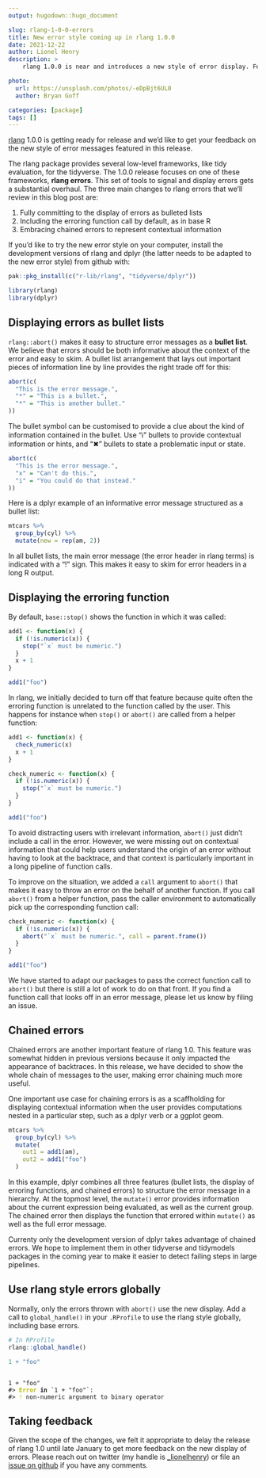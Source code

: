 ```yaml
---
output: hugodown::hugo_document

slug: rlang-1-0-0-errors
title: New error style coming up in rlang 1.0.0
date: 2021-12-22
author: Lionel Henry
description: >
    rlang 1.0.0 is near and introduces a new style of error display. Feedback welcome!

photo:
  url: https://unsplash.com/photos/-eDpBjt6UL0
  author: Bryan Goff

categories: [package]
tags: []
---
```


<!--
TODO:
* [x] Look over / edit the post's title in the yaml
* [x] Edit (or delete) the description; note this appears in the Twitter card
* [x] Pick category and tags (see existing with `hugodown::tidy_show_meta()`)
* [x] Find photo & update yaml metadata
* [x] Create `thumbnail-sq.jpg`; height and width should be equal
* [x] Create `thumbnail-wd.jpg`; width should be >5x height
* [x] `hugodown::use_tidy_thumbnails()`
* [x] Add intro sentence, e.g. the standard tagline for the package
* [/] `usethis::use_tidy_thanks()`
-->

[rlang](https://rlang.r-lib.org/) 1.0.0 is getting ready for release and we'd like to get your feedback on the new style of error messages featured in this release.

The rlang package provides several low-level frameworks, like tidy evaluation, for the tidyverse. The 1.0.0 release focuses on one of these frameworks, __rlang errors__. This set of tools to signal and display errors gets a substantial overhaul. The three main changes to rlang errors that we'll review in this blog post are:

1. Fully committing to the display of errors as bulleted lists
1. Including the erroring function call by default, as in base R
1. Embracing chained errors to represent contextual information

If you'd like to try the new error style on your computer, install the development versions of rlang and dplyr (the latter needs to be adapted to the new error style) from github with:

```r
pak::pkg_install(c("r-lib/rlang", "tidyverse/dplyr"))
```
```r
library(rlang)
library(dplyr)
```


## Displaying errors as bullet lists

`rlang::abort()` makes it easy to structure error messages as a __bullet list__. We believe that errors should be both informative about the context of the error and easy to skim. A bullet list arrangement that lays out important pieces of information line by line provides the right trade off for this:

```r
abort(c(
  "This is the error message.",
  "*" = "This is a bullet.",
  "*" = "This is another bullet."
))
```

The bullet symbol can be customised to provide a clue about the kind of information contained in the bullet. Use "ℹ" bullets to provide contextual information or hints, and "✖" bullets to state a problematic input or state.

```r
abort(c(
  "This is the error message.",
  "x" = "Can't do this.",
  "i" = "You could do that instead."
))
```

Here is a dplyr example of an informative error message structured as a bullet list:

```r
mtcars %>%
  group_by(cyl) %>%
  mutate(new = rep(am, 2))
```

In all bullet lists, the main error message (the error header in rlang terms) is indicated with a "!" sign. This makes it easy to skim for error headers in a long R output.


## Displaying the erroring function

By default, `base::stop()` shows the function in which it was called:

```r
add1 <- function(x) {
  if (!is.numeric(x)) {
    stop("`x` must be numeric.")
  }
  x + 1
}

add1("foo")
```

In rlang, we initially decided to turn off that feature because quite often the erroring function is unrelated to the function called by the user. This happens for instance when `stop()` or `abort()` are called from a helper function:

```r
add1 <- function(x) {
  check_numeric(x)
  x + 1
}

check_numeric <- function(x) {
  if (!is.numeric(x)) {
    stop("`x` must be numeric.")
  }
}

add1("foo")
```

To avoid distracting users with irrelevant information, `abort()` just didn't include a call in the error. However, we were missing out on contextual information that could help users understand the origin of an error without having to look at the backtrace, and that context is particularly important in a long pipeline of function calls.

To improve on the situation, we added a `call` argument to `abort()` that makes it easy to throw an error on the behalf of another function. If you call `abort()` from a helper function, pass the caller environment to automatically pick up the corresponding function call:

```r
check_numeric <- function(x) {
  if (!is.numeric(x)) {
    abort("`x` must be numeric.", call = parent.frame())
  }
}

add1("foo")
```

We have started to adapt our packages to pass the correct function call to `abort()` but there is still a lot of work to do on that front. If you find a function call that looks off in an error message, please let us know by filing an issue.


## Chained errors

Chained errors are another important feature of rlang 1.0. This feature was somewhat hidden in previous versions because it only impacted the appearance of backtraces. In this release, we have decided to show the whole chain of messages to the user, making error chaining much more useful.

One important use case for chaining errors is as a scaffholding for displaying contextual information when the user provides computations nested in a particular step, such as a dplyr verb or a ggplot geom.

```r
mtcars %>%
  group_by(cyl) %>%
  mutate(
    out1 = add1(am),
    out2 = add1("foo")
  )
```

In this example, dplyr combines all three features (bullet lists, the display of erroring functions, and chained errors) to structure the error message in a hierarchy. At the topmost level, the `mutate()` error provides information about the current expression being evaluated, as well as the current group. The chained error then displays the function that errored within `mutate()` as well as the full error message.

Currenty only the development version of dplyr takes advantage of chained errors. We hope to implement them in other tidyverse and tidymodels packages in the coming year to make it easier to detect failing steps in large pipelines.


## Use rlang style errors globally

Normally, only the errors thrown with `abort()` use the new display. Add a call to `global_handle()` in your `.RProfile` to use the rlang style globally, including base errors.

```r
# In RProfile
rlang::global_handle()
```

```r
1 + "foo"
```

<div class="highlight">

<pre class='chroma'><code class='language-r' data-lang='r'>
<span class='m'>1</span> <span class='o'>+</span> <span class='s'>"foo"</span>
<span class='c'>#&gt; <span style='color: #BBBB00; font-weight: bold;'>Error</span><span style='font-weight: bold;'> in </span><span style='font-weight: bold; font-weight: 100;'>`1 + "foo"`:</span></span>
<span class='c'>#&gt; <span style='color: #BBBB00;'>!</span> non-numeric argument to binary operator</span>
</code></pre>

</div>


## Taking feedback

Given the scope of the changes, we felt it appropriate to delay the release of rlang 1.0 until late January to get more feedback on the new display of errors. Please reach out on twitter (my handle is [_lionelhenry](https://twitter.com/_lionelhenry/)) or file an [issue on github](https://github.com/r-lib/rlang) if you have any comments.
